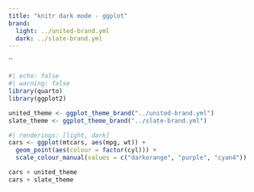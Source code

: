 ```yaml
---
title: "knitr dark mode - ggplot"
brand:
  light: ../united-brand.yml
  dark: ../slate-brand.yml
---
```

``

```r
#| echo: false
#| warning: false
library(quarto)
library(ggplot2)

united_theme <- ggplot_theme_brand("../united-brand.yml")
slate_theme <- ggplot_theme_brand("../slate-brand.yml")
```

```r
#| renderings: [light, dark]
cars <- ggplot(mtcars, aes(mpg, wt)) +
  geom_point(aes(colour = factor(cyl))) +
  scale_colour_manual(values = c("darkorange", "purple", "cyan4"))

cars + united_theme
cars + slate_theme
```

